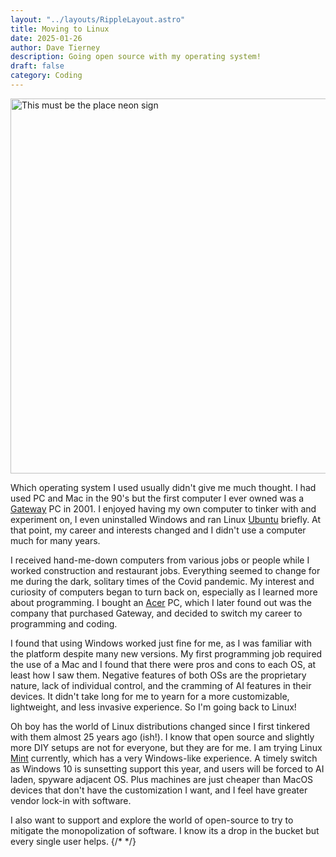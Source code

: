 ```yaml
---
layout: "../layouts/RippleLayout.astro"
title: Moving to Linux
date: 2025-01-26
author: Dave Tierney
description: Going open source with my operating system!
draft: false
category: Coding
---
```



<Image
  src={thePlace}
  alt="This must be the place neon sign"
  height="600"
  width="1200"
/>

Which operating system I used usually didn't give me much thought. I had used PC and Mac in the 90's but the first computer I ever owned was a <a href="https://www.gatewayusa.com/" target="_blank" rel="noopener" className="whitespace-nowrap underline decoration-neon transition hover:text-neon">Gateway</a> PC in 2001. I enjoyed having my own computer to tinker with and experiment on, I even uninstalled Windows and ran Linux <a href="https://ubuntu.com/" target="_blank" rel="noopener" className="whitespace-nowrap underline decoration-neon transition hover:text-neon">Ubuntu</a> briefly. At that point, my career and interests changed and I didn't use a computer much for many years.

I received hand-me-down computers from various jobs or people while I worked construction and restaurant jobs. Everything seemed to change for me during the dark, solitary times of the Covid pandemic. My interest and curiosity of computers began to turn back on, especially as I learned more about programming. I bought an <a href="https://www.acer.com/" target="_blank" rel="noopener" className="whitespace-nowrap underline decoration-neon transition hover:text-neon">Acer</a> PC, which I later found out was the company that purchased Gateway, and decided to switch my career to programming and coding.

I found that using Windows worked just fine for me, as I was familiar with the platform despite many new versions. My first programming job required the use of a Mac and I found that there were pros and cons to each OS, at least how I saw them. Negative features of both OSs are the proprietary nature, lack of individual control, and the cramming of AI features in their devices. It didn't take long for me to yearn for a more customizable, lightweight, and less invasive experience. So I'm going back to Linux!

Oh boy has the world of Linux distributions changed since I first tinkered with them almost 25 years ago (ish!). I know that open source and slightly more DIY setups are not for everyone, but they are for me. I am trying Linux <a href="https://linuxmint.com/" target="_blank" rel="noopener" className="whitespace-nowrap underline decoration-neon transition hover:text-neon">Mint</a> currently, which has a very Windows-like experience. A timely switch as Windows 10 is sunsetting support this year, and users will be forced to AI laden, spyware adjacent OS. Plus machines are just cheaper than MacOS devices that don't have the customization I want, and I feel have greater vendor lock-in with software.

I also want to support and explore the world of open-source to try to mitigate the monopolization of software. I know its a drop in the bucket but every single user helps.
{/* <a href="" target="_blank" rel="noopener" className="whitespace-nowrap underline decoration-neon transition hover:text-neon"></a> */}
